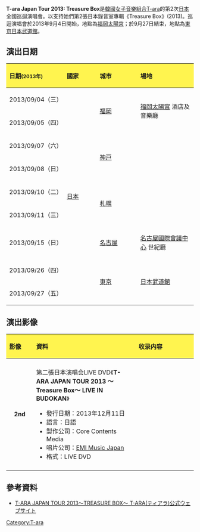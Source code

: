 {{Infobox concert tour |
| concert_tour_name = T-ARA JAPAN TOUR 2013<br />
～Treasure Box～
| image             = 
| image_caption     = 
| artist            = [[T-ara|T-ara]]
| album             = 《[[Treasure_Box|Treasure Box]]》
| start_date        = 2013年9月4日
| end_date          = 2013年9月27日
| number_of_legs    =
| number_of_shows   = [[福岡|福岡]]2場<br />[[神戸|神戸]]2場<br />[[札幌|札幌]]2場<br />[[名古屋|名古屋]]1場<br />[[東京|東京]]2場<br />共9場
| last_tour         = [[T-ara_Japan_Tour_2012:_Jewelry_Box|T-ara Japan Tour 2012: Jewelry Box]] <br />(2012)
| this_tour         = '''T-ara Japan Tour 2013: Treasure Box''' <br />(2013)
| next_tour         = [[T-ARA_2014_TOUR_in_JAPAN|T-ARA 2014 TOUR in JAPAN]] <br />(2014)
}}

'''T-ara Japan Tour 2013: Treasure Box'''是[[韓國|韓國]][[女子音樂組合|女子音樂組合]][[T-ara|T-ara]]的第2次[[日本|日本]]全國巡迴演唱會。以支持她們第2張日本錄音室專輯《Treasure Box》(2013)。巡迴演唱會於2013年9月4日開始，地點為[[福岡太陽宮|福岡太陽宮]]；於9月27日結束，地點為[[東京|東京]][[日本武道館|日本武道館]]。

== 演出日期 ==
{| class="wikitable"
!style="background:#FFF44F; color:#aaaaa" align="left" width="200"| 日期<small>(2013年)</small>
!style="background:#FFF44F; color:#aaaaa" align="left" width="150"| 國家
!style="background:#FFF44F; color:#aaaaa" align="left" width="200"| 城市
!style="background:#FFF44F; color:#aaaaa" align="left" width="300"| 場地
|-
| 2013/09/04（三）
| rowspan="11"| [[日本|日本]]
| rowspan="2"| [[福岡|福岡]]
| rowspan="2"| [[福岡太陽宮|福岡太陽宮]] 酒店及音樂廳
|-
| 2013/09/05（四）
|-
| 2013/09/07（六）
| rowspan="2"| [[神戸|神戸]]
| rowspan="2"| {{link-ja|神戶世界紀念館|ワールド記念ホール}}
|-
| 2013/09/08（日）
|-
| 2013/09/10（二）
| rowspan="2"| [[札幌|札幌]]
| rowspan="2"| {{link-ja|札幌藝術文化館|さっぽろ芸術文化の館}}
|-
| 2013/09/11（三）
|-
| 2013/09/15（日）
| rowspan="1"| [[名古屋|名古屋]]
| rowspan="1"| [[名古屋國際會議中心|名古屋國際會議中心]] 世紀廳
|-
| 2013/09/26（四）
| rowspan="2"| [[東京|東京]]
| rowspan="2"| [[日本武道館|日本武道館]]
|-
| 2013/09/27（五）
|}

== 演出影像 ==
{| class="wikitable"
!style="background:#FFF44F; color:#aaaaa" align="left" width="90px"| 影像
!style="background:#FFF44F; color:#aaaaa" align="left" width="470px"| 資料
!style="background:#FFF44F; color:#aaaaa" align="left" width="300px"| 收录内容
|-
|- bgcolor="#F0F8FF"
|align="center"| '''2nd'''
|align="left"|第二張日本演唱会LIVE DVD《'''T-ARA JAPAN TOUR 2013 ～Treasure Box～ LIVE IN BUDOKAN'''》
* 發行日期：2013年12月11日
* 語言：日語
* 製作公司：Core Contents Media  
* 唱片公司：[[EMI_Music_Japan|EMI Music Japan]]
* 格式：LIVE DVD
|align="left" style="font-size: 85%;"|
{{hidden|收录内容|
# TARGET   
# Apple is A （Japanese ver.）   
# yayaya （Japanese ver.）   
# DAY BY DAY （Japanese ver.）   
# 愛の詩 ～ソヨン Solo Stage   
# シャボン玉のゆくえ ～ボラム・キュリ Unit Stage   
# Dangerous Love ～ジヨン・ウンジョン・ヒョミン Unit Stage   
# 風のように ～QBS   
# バニスタ！   
# ウェイロニ （Japanese ver.）   
# Sexy Love （Japanese ver.）   
# 大丈夫 （Korean ver.）   
# 初めてのように （Japanese ver.）   
# Cry Cry （Japanese ver.）   
# Love Suggestion ～ヒョミンSolo Stage   
# My Sea ～ジヨン Solo Stage   
# Two As One ～ウンジョンSolo Stage   
# Beautiful Sniper   
# LOVE ME!～あなたのせいで狂いそう（Japanese ver.）   
# T,T,L ～ Time to Love ～（Japanese ver.）   
# Lovey-Dovey （Japanese ver.）   
# Bo Peep Bo Peep （Japanese ver.）   
# Roly-Poly　（Japanese ver.）   
# Bye Bye （Japanese ver.）   
# ◆Treasure 6 Screen 「TARGET」 ～ “TARGET” 6面マルチアングル   
# ◆Treasure Photo ～ デビューから現在までの未公開写真含むPhotoスライドショー   
# ◆Treasure Movie ～ 9月26日武道館公演ダイジェスト映像   
# ◆Treasure Film ～　Solo Stage　Collection（9月26日武道館公演） M-1.キュリ( Do We Do We ) / M-2.ソヨン（Sign） / M-3.ボラム（Maybe Maybe）   
# ◆Treasure VTR ～ BRIDGE VTR 1. Self Camera / 2. Lesson風景 }}
|-
|}

== 參考資料 ==
{{Reflist}}
* [https://web.archive.org/web/20130723064625/http://www.t-ara-official.com/japantour2013.html T-ARA JAPAN TOUR 2013～TREASURE BOX～ T-ARA(ティアラ)公式ウェブサイト {{ja}}]

{{T-ara}}

{{DEFAULTSORT:T-ara Japan Tour 2013: Treasure Box}}
[[Category:T-ara|Category:T-ara]]